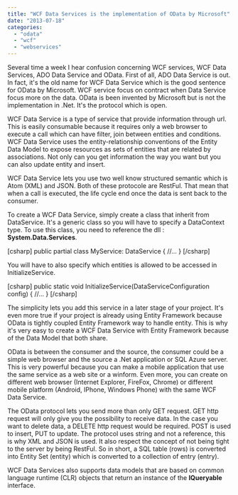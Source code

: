 ```yaml
---
title: "WCF Data Services is the implementation of OData by Microsoft"
date: "2013-07-18"
categories: 
  - "odata"
  - "wcf"
  - "webservices"
---
```


Several time a week I hear confusion concerning WCF services, WCF Data Services, ADO Data Service and OData. First of all, ADO Data Service is out. In fact, it's the old name for WCF Data Service which is the good sentence for OData by Microsoft. WCF service focus on contract when Data Service focus more on the data. OData is been invented by Microsoft but is not the implementation in .Net. It's the protocol which is open.

WCF Data Service is a type of service that provide information through url. This is easily consumable because it requires only a web browser to execute a call which can have filter, join between entities and conditions. WCF Data Service uses the entity-relationship conventions of the Entity Data Model to expose resources as sets of entities that are related by associations. Not only can you get information the way you want but you can also update entity and insert.

WCF Data Service lets you use two well know structured semantic which is Atom (XML) and JSON. Both of these protocole are RestFul. That mean that when a call is executed, the life cycle end once the data is sent back to the consumer.

To create a WCF Data Service, simply create a class that inherit from DataService. It's a generic class so you will have to specify a DataContext type. To use this class, you need to reference the dll : **System.Data.Services**.

\[csharp\] public partial class MyService: DataService<MyDbContext> { //... } \[/csharp\]

You will have to also specify which entities is allowed to be accessed in InitializeService.

\[csharp\] public static void InitializeService(DataServiceConfiguration config) { //... } \[/csharp\]

The simplicity lets you add this service in a later stage of your project. It's even more true if your project is already using Entity Framework because OData is tightly coupled Entity Framework way to handle entity. This is why it's very easy to create a WCF Data Service with Entity Framework because of the Data Model that both share.

OData is between the consumer and the source, the consumer could be a simple web browser and the source a .Net application or SQL Azure server. This is very powerful because you can make a mobile application that use the same service as a web site or a winform. Even more, you can create on different web browser (Internet Explorer, FireFox, Chrome) or different mobile platform (Android, IPhone, Windows Phone) with the same WCF Data Service.

The OData protocol lets you send more than only GET request. GET http request will only give you the possibility to receive data. In the case you want to delete data, a DELETE http request would be required. POST is used to insert, PUT to update. The protocol uses string and not a reference, this is why XML and JSON is used. It also respect the concept of not being tight to the server by being RestFul. So in short, a SQL table (rows) is converted into Entity Set (entity) which is converted to a collection of entry (entry).

WCF Data Services also supports data models that are based on common language runtime (CLR) objects that return an instance of the **IQueryable** interface.
